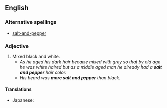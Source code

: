 ==English==

===Alternative spellings===
* [[salt-and-pepper]]

===Adjective===
{{en-adj|pos=[[salt]] and [[pepper]]}}

# Mixed black and white.
#* ''As he aged his dark hair became mixed with grey so that by old age he was white haired but as a middle aged man he already had a '''salt and pepper''' hair color.''
#* ''His beard was '''more salt and pepper''' than black.''

====Translations====
{{trans-top}}
* Japanese: {{term|ごま塩||sesame and salt|tr=ごましお, goma shio|sc=Jpan|lang=ja}}
{{trans-mid}}
{{trans-bottom}}